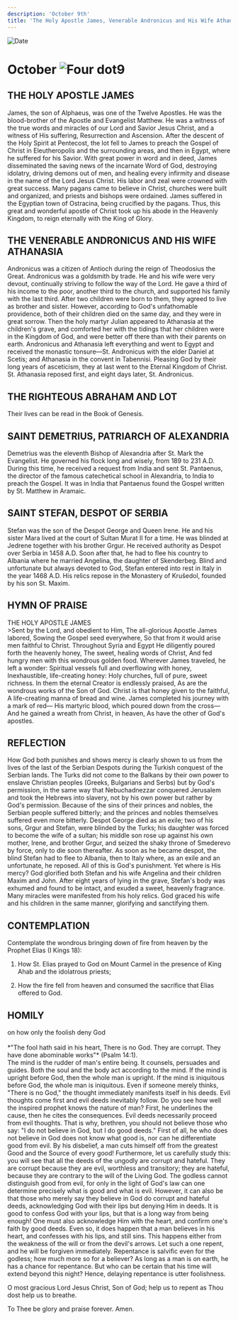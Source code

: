 ```yaml
---
description: 'October 9th'
title: 'The Holy Apostle James, Venerable Andronicus and His Wife Athanasia, Righteous Abraham and Lot, St. Demetrius of Alexandria, St. Stephen of Serbia'
---
```


<RunningHead />
<Image src="/title-imprint.png" height={68} width={50} alt="Date" className="title-imprint"/>

# <div id="date">October <Image className="four-dot" src="/four-dot.png" height={15} width={15} alt="Four dot" />9</div>

## THE HOLY APOSTLE JAMES

James, the son of Alphaeus, was one of the Twelve Apostles. He was the blood-brother of the Apostle and Evangelist Matthew. He was a witness of the true words and miracles of our Lord and Savior Jesus Christ, and a witness of His suffering, Resurrection and Ascension. After the descent of the Holy Spirit at Pentecost, the lot fell to James to preach the Gospel of Christ in Eleutheropolis and the surrounding areas, and then in Egypt, where he suffered for his Savior. With great power in word and in deed, James disseminated the saving news of the incarnate Word of God, destroying idolatry, driving demons out of men, and healing every infirmity and disease in the name of the Lord Jesus Christ. His labor and zeal were crowned with great success. Many pagans came to believe in Christ, churches were built and organized, and priests and bishops were ordained. James suffered in the Egyptian town of Ostracina, being crucified by the pagans. Thus, this great and wonderful apostle of Christ took up his abode in the Heavenly Kingdom, to reign eternally with the King of Glory. 

## THE VENERABLE ANDRONICUS AND HIS WIFE ATHANASIA

Andronicus was a citizen of Antioch during the reign of Theodosius the Great. Andronicus was a goldsmith by trade. He and his wife were very devout, continually striving to follow the way of the Lord. He gave a third of his income to the poor, another third to the church, and supported his family with the last third. After two children were born to them, they agreed to live as brother and sister. However, according to God's unfathomable providence, both of their children died on the same day, and they were in great sorrow. Then the holy martyr Julian appeared to Athanasia at the children's grave, and comforted her with the tidings that her children were in the Kingdom of God, and were better off there than with their parents on earth. Andronicus and Athanasia left everything and went to Egypt and received the monastic tonsure—St. Andronicus with the elder Daniel at Scetis; and Athanasia in the convent in Tabennisi. Pleasing God by their long years of asceticism, they at last went to the Eternal Kingdom of Christ. St. Athanasia reposed first, and eight days later, St. Andronicus.

## THE RIGHTEOUS ABRAHAM AND LOT

Their lives can be read in the Book of Genesis.

## SAINT DEMETRIUS, PATRIARCH OF ALEXANDRIA

Demetrius was the eleventh Bishop of Alexandria after St. Mark the Evangelist. He governed his flock long and wisely, from 189 to 231 A.D. During this time, he received a request from India and sent St. Pantaenus, the director of the famous catechetical school in Alexandria, to India to preach the Gospel. It was in India that Pantaenus found the Gospel written by St. Matthew in Aramaic.

## SAINT STEFAN, DESPOT OF SERBIA

Stefan was the son of the Despot George and Queen Irene.  He and his sister Mara lived at the court of Sultan Murat II for a time.  He was blinded at Jedrene together with his brother Grgur.  He received authority as Despot over Serbia in 1458 A.D.  Soon after that, he had to flee his country to Albania where he married Angelina, the daughter of Skenderbeg.  Blind and unfortunate but always devoted to God, Stefan entered into rest in Italy in the year 1468 A.D.  His relics repose in the Monastery of Krušedol, founded by his son St. Maxim.


## HYMN OF PRAISE
<div style={{textAlign:'center', color:'crimson', fontWeight:'bold'}}>
THE HOLY APOSTLE JAMES
</div>
>Sent by the Lord, and obedient to Him,  
The all-glorious Apostle James labored,  
Sowing the Gospel seed everywhere,  
So that from it would arise men faithful to Christ.  
Throughout Syria and Egypt  
He diligently poured forth the heavenly honey,  
The sweet, healing words of Christ,   
And fed hungry men with this wondrous golden food.  
Wherever James traveled, he left a wonder:  
Spiritual vessels full and overflowing with honey,  
Inexhaustible, life-creating honey:  
Holy churches, full of pure, sweet richness.  
In them the eternal Creator is endlessly praised,  
As are the wondrous works of the Son of God.  
Christ is that honey given to the faithful,  
A life-creating manna of bread and wine.  
James completed his journey with a mark of red—  
His martyric blood, which poured down from the cross—  
And he gained a wreath from Christ, in heaven,  
As have the other of God's apostles.  


## REFLECTION

How God both punishes and shows mercy is clearly shown to us from the lives of the last of the Serbian Despots during the Turkish conquest of the Serbian lands. The Turks did not come to the Balkans by their own power to enslave Christian peoples (Greeks, Bulgarians and Serbs) but by God's permission, in the same way that Nebuchadnezzar conquered Jerusalem and took the Hebrews into slavery, not by his own power but rather by God's permission. Because of the sins of their princes and nobles, the Serbian people suffered bitterly; and the princes and nobles themselves suffered even more bitterly. Despot George died as an exile; two of his sons, Grgur and Stefan, were blinded by the Turks; his daughter was forced to become the wife of a sultan; his middle son rose up against his own mother, Irene, and brother Grgur, and seized the shaky throne of Smederevo by force, only to die soon thereafter. As soon as he became despot, the blind Stefan had to flee to Albania, then to Italy where, as an exile and an unfortunate, he reposed. All of this is God's punishment. Yet where is His mercy? God glorified both Stefan and his wife Angelina and their children Maxim and John. After eight years of lying in the grave, Stefan's body was exhumed and found to be intact, and exuded a sweet, heavenly fragrance. Many miracles were manifested from his holy relics. God graced his wife and his children in the same manner, glorifying and sanctifying them.


## CONTEMPLATION

Contemplate the wondrous bringing down of fire from heaven by the Prophet Elias (I Kings 18):

1. How St. Elias prayed to God on Mount Carmel in the presence of King Ahab and the idolatrous priests;

2. How the fire fell from heaven and consumed the sacrifice that Elias offered to God.


## HOMILY
<div style={{textAlign:'center', color:'crimson', fontWeight:'bold'}}>
on how only the foolish deny God
</div>
<br />
<div style={{textAlign:'right'}}>
*"The fool hath said in his heart, There is no God. They are corrupt. They have done abominable works"* (Psalm 14:1).
</div>
The mind is the rudder of man's entire being. It counsels, persuades and guides. Both the soul and the body act according to the mind. If the mind is upright before God, then the whole man is upright. If the mind is iniquitous before God, the whole man is iniquitous. Even if someone merely thinks, "There is no God," the thought immediately manifests itself in his deeds. Evil thoughts come first and evil deeds inevitably follow. Do you see how well the inspired prophet knows the nature of man? First, he underlines the cause, then he cites the consequences. Evil deeds necessarily proceed from evil thoughts. That is why, brethren, you should not believe those who say: "I do not believe in God, but I do good deeds." First of all, he who does not believe in God does not know what good is, nor can he differentiate good from evil. By his disbelief, a man cuts himself off from the greatest Good and the Source of every good! Furthermore, let us carefully study this: you will see that all the deeds of the ungodly are corrupt and hateful. They are corrupt because they are evil, worthless and transitory; they are hateful, because they are contrary to the will of the Living God. The godless cannot distinguish good from evil, for only in the light of God's law can one determine precisely what is good and what is evil. However, it can also be that those who merely say they believe in God do corrupt and hateful deeds, acknowledging God with their lips but denying Him in deeds. It is good to confess God with your lips, but that is a long way from being enough! One must also acknowledge Him with the heart, and confirm one's faith by good deeds. Even so, it does happen that a man believes in his heart, and confesses with his lips, and still sins. This happens either from the weakness of the will or from the devil's arrows. Let such a one repent, and he will be forgiven immediately. Repentance is salvific even for the godless; how much more so for a believer? As long as a man is on earth, he has a chance for repentance. But who can be certain that his time will extend beyond this night? Hence, delaying repentance is utter foolishness.

O most gracious Lord Jesus Christ, Son of God; help us to repent as Thou dost help us to breathe.

To Thee be glory and praise forever. Amen.